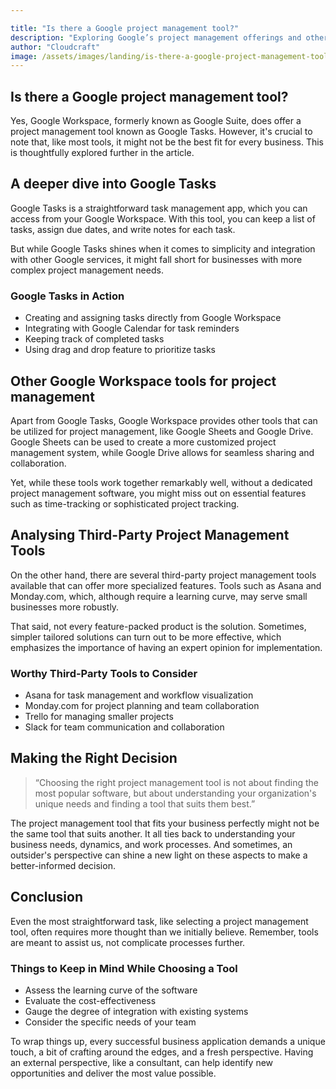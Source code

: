 ```yaml
---

title: "Is there a Google project management tool?"
description: "Exploring Google’s project management offerings and other simple, yet robust alternatives for small businesses."
author: "Cloudcraft"
image: /assets/images/landing/is-there-a-google-project-management-tool.jpg
---
```


## Is there a Google project management tool?

Yes, Google Workspace, formerly known as Google Suite, does offer a project management tool known as Google Tasks. However, it's crucial to note that, like most tools, it might not be the best fit for every business. This is thoughtfully explored further in the article.


<ServicesBlurb />

## A deeper dive into Google Tasks

Google Tasks is a straightforward task management app, which you can access from your Google Workspace. With this tool, you can keep a list of tasks, assign due dates, and write notes for each task.

But while Google Tasks shines when it comes to simplicity and integration with other Google services, it might fall short for businesses with more complex project management needs.

### Google Tasks in Action 

 * Creating and assigning tasks directly from Google Workspace
 * Integrating with Google Calendar for task reminders
 * Keeping track of completed tasks 
 * Using drag and drop feature to prioritize tasks
 
## Other Google Workspace tools for project management

Apart from Google Tasks, Google Workspace provides other tools that can be utilized for project management, like Google Sheets and Google Drive. Google Sheets can be used to create a more customized project management system, while Google Drive allows for seamless sharing and collaboration.

Yet, while these tools work together remarkably well, without a dedicated project management software, you might miss out on essential features such as time-tracking or sophisticated project tracking. 

## Analysing Third-Party Project Management Tools

On the other hand, there are several third-party project management tools available that can offer more specialized features. Tools such as Asana and Monday.com, which, although require a learning curve, may serve small businesses more robustly.

That said, not every feature-packed product is the solution. Sometimes, simpler tailored solutions can turn out to be more effective, which emphasizes the importance of having an expert opinion for implementation. 

### Worthy Third-Party Tools to Consider 

 * Asana for task management and workflow visualization
 * Monday.com for project planning and team collaboration
 * Trello for managing smaller projects
 * Slack for team communication and collaboration

<GetStartedBlurb />

## Making the Right Decision

<blockquote>“Choosing the right project management tool is not about finding the most popular software, but about understanding your organization's unique needs and finding a tool that suits them best.”</blockquote>

The project management tool that fits your business perfectly might not be the same tool that suits another. It all ties back to understanding your business needs, dynamics, and work processes. And sometimes, an outsider's perspective can shine a new light on these aspects to make a better-informed decision.

## Conclusion 

Even the most straightforward task, like selecting a project management tool, often requires more thought than we initially believe. Remember, tools are meant to assist us, not complicate processes further. 

### Things to Keep in Mind While Choosing a Tool

 * Assess the learning curve of the software
 * Evaluate the cost-effectiveness
 * Gauge the degree of integration with existing systems
 * Consider the specific needs of your team

To wrap things up, every successful business application demands a unique touch, a bit of crafting around the edges, and a fresh perspective. Having an external perspective, like a consultant, can help identify new opportunities and deliver the most value possible.
